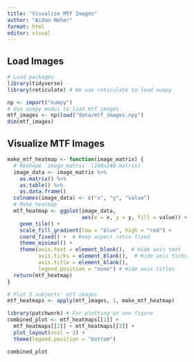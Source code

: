 ```yaml
---
title: "Visualize MTF Images"
author: "Aidan Neher"
format: html
editor: visual
---
```


## Load Images

```r

# Load packages
library(tidyverse)
library(reticulate) # We use reticulate to load numpy

np <- import("numpy")
# Use numpy modul to load mtf images
mtf_images <- np$load("data/mtf_images.npy")
dim(mtf_images)

```

## Visualize MTF Images

```r

make_mtf_heatmap <- function(image_matrix) {
  # Reshape `image_matrix` (240x240 matrix)
  image_data <- image_matrix %>%
    as.matrix() %>%
    as.table() %>%
    as.data.frame()
  colnames(image_data) <- c("x", "y", "value")
  # Make heatmap
  mtf_heatmap <- ggplot(image_data, 
                        aes(x = x, y = y, fill = value)) +
    geom_tile() +
    scale_fill_gradient(low = "blue", high = "red") +
    coord_fixed() +  # Keep aspect ratio fixed
    theme_minimal() +
    theme(axis.text = element_blank(),  # Hide axis text
          axis.ticks = element_blank(),  # Hide axis ticks
          axis.title = element_blank(),
          legend.position = "none") # Hide axis titles
  return(mtf_heatmap)
}

# Plot 3 subjects' mtf images
mtf_heatmaps <- apply(mtf_images, 1, make_mtf_heatmap)

library(patchwork) # For plotting on one figure 
combined_plot <- mtf_heatmaps[[1]] + 
  mtf_heatmaps[[2]] + mtf_heatmaps[[3]] + 
  plot_layout(ncol = 3) +
  theme(legend.position = "bottom")

combined_plot

```
